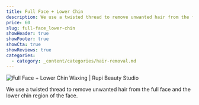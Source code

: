 ```yaml
---
title: Full Face + Lower Chin
description: We use a twisted thread to remove unwanted hair from the full face and the lower chin region of the face.
price: 60
slug: full-face_lower-chin
showHeader: true
showFooter: true
showCta: true
showReviews: true
categories:
  - category: _content/categories/hair-removal.md
---
```


![Full Face + Lower Chin Waxing | Rupi Beauty Studio](/uploads/services/wax-sheet.webp 'Full Face + Lower Chin Waxing  | Rupi Beauty Studio')

We use a twisted thread to remove unwanted hair from the full face and the lower chin region of the face.
